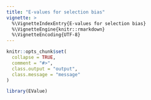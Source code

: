 ```yaml
---
title: "E-values for selection bias"
vignette: >
  %\VignetteIndexEntry{E-values for selection bias}
  %\VignetteEngine{knitr::rmarkdown}
  %\VignetteEncoding{UTF-8}
---
```


```r
knitr::opts_chunk$set(
  collapse = TRUE,
  comment = "#>",
  class.output = "output",
  class.message = "message"
)
```

```r
library(EValue)
```
